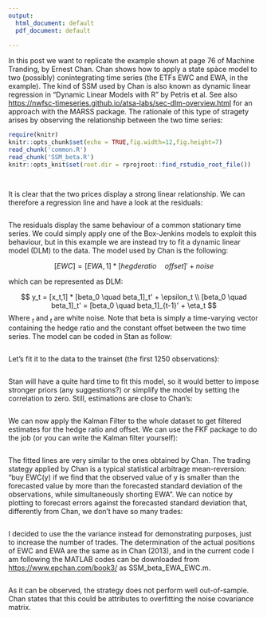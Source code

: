 ```yaml
---
output:
  html_document: default
  pdf_document: default
  
---
```



In this post we want to replicate the example shown at page 76 of Machine Tranding, by Ernest Chan. Chan shows how to apply a state spàce model to two (possibly) conintegrating time series (the ETFs EWC and EWA, in the example). The kind of SSM used by Chan is also known as dynamic linear regression in "Dynamic Linear Models with R" by Petris et al. See also <https://nwfsc-timeseries.github.io/atsa-labs/sec-dlm-overview.html> for an approach with the MARSS package.
The rationale of this type of stragety arises by observing the relationship between the two time series:

```r
require(knitr)
knitr::opts_chunk$set(echo = TRUE,fig.width=12,fig.height=7)
read_chunk('common.R')
read_chunk('SSM_beta.R')
knitr::opts_knit$set(root.dir = rprojroot::find_rstudio_root_file())

```
```r
```

```r
```


It is clear that the two prices display a strong linear relationship. We can therefore a regression line and have a look at the residuals:


```r
```

The residuals display the same behaviour of a common stationary time series. We could simply apply one of the Box-Jenkins models to exploit this behaviour, but in this example we are instead try to fit a dynamic linear model (DLM) to the data.
The model used by Chan is the following:


$$[EWC] = [EWA,1] * [hegderatio\quad offset]' + noise  $$

which can be represented as DLM:

$$
y_t = [x_t,1] * [beta_0 \quad beta_1]_t' + \epsilon_t \\
[beta_0 \quad beta_1]_t' = [beta_0 \quad beta_1]_{t-1}' + \eta_t
$$
Where  _\epsilon~t~_ and  _\eta~t~_ are white noise. Note that beta is simply a time-varying vector containing the hedge ratio and the constant offset between the two time series.
The model can be coded in Stan as follow:

```stan
```

Let's fit it to the data to the trainset (the first 1250 observations):

```r
```

Stan will have a quite hard time to fit this model, so it would better to impose stronger priors (any suggestions?) or simplify the model by setting the correlation to zero. Still, estimations are close to Chan's:

```r
```


We can now apply the Kalman Filter to the whole dataset to get filtered estimates for the hedge ratio and offset. We can use the FKF package to do the job (or you can write the Kalman filter yourself):

```r
```

The fitted lines are very similar to the ones obtained by Chan.
The trading stategy applied by Chan is a typical statistical arbitrage mean-reversion: "buy EWC(y) if we find that the observed
value of y is smaller than the forecasted value by more than the forecasted standard deviation of the observations, while simultaneously shorting EWA".
We can notice by plotting to forecast errors against the forecasted standard deviation that, differently from Chan, we don't have so many trades:

```r
```

I decided to use the the variance instead for demonstrating purposes, just to increase the number of trades. The determination of the actual positions of EWC and EWA are the same as in Chan (2013), and in the current code I am following the MATLAB codes can be downloaded from <https://www.epchan.com/book3/> as SSM_beta_EWA_EWC.m.

```r
```

As it can be observed, the strategy does not perform well out-of-sample. Chan states that this could be attributes to overfitting the noise covariance matrix.
